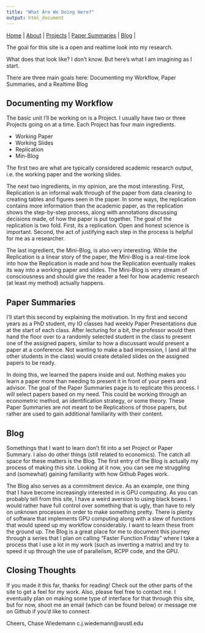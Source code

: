 ```yaml
---
title: "What Are We Doing Here?"
output: html_document
---
```


|
[Home](https://chasewiedemann.github.io/index.html) |
[About](https://chasewiedemann.github.io/Site/about.html) |
[Projects](https://chasewiedemann.github.io/Site/Projects/projects.html) |
[Paper Summaries](https://chasewiedemann.github.io/Site/Summaries/summaries.html) |
[Blog](https://chasewiedemann.github.io/Site/blog.html) |


The goal for this site is a open and realtime look into my research.

What does that look like? I don't know. But here's what I am imagining as I start.

There are three main goals here: Documenting my Workflow, Paper Summaries, and a Realtime Blog

## Documenting my Workflow

The basic unit I'll be working on is a Project. I usually have two or three Projects going on at a time. Each Project has four main ingredients.

- Working Paper
- Working Slides
- Replication
- Min-Blog

The first two are what are typically considered academic research output, i.e. the working paper and the working slides.

The next two ingredients, in my opinion, are the most interesting. First, Replication is an informal walk through of the paper from data cleaning to creating tables and figures seen in the paper. In some ways, the replication contains more information than the academic paper, as the replication shows the step-by-step process, along with annotations discussing decisions made, of how the paper is put together. The goal of the replication is two fold. First, its a replication. Open and honest science is important. Second, the act of justifying each step in the process is helpful for me as a researcher. 

The last ingredient, the Mini-Blog, is also very interesting. While the Replication is a linear story of the paper, the Mini-Blog is a real-time look into how the Replication is made and how the Replication eventually makes its way into a working paper and slides. The Mini-Blog is very stream of consciousness and should give the reader a feel for how academic research (at least my method) actually happens. 

## Paper Summaries

I'll start this second by explaining the motivation. In my first and second years as a PhD student, my IO classes had weekly Paper Presentations due at the start of each class. After lecturing for a bit, the professor would then hand the floor over to a randomly selected student in the class to present one of the assigned papers, similar to how a discussant would present a paper at a conference. Not wanting to make a bad impression, I (and all the other students in the class) would create detailed slides on the assigned papers to be ready. 

In doing this, we learned the papers inside and out. Nothing makes you learn a paper more than needing to present it in front of your peers and advisor. The goal of the Paper Summaries page is to replicate this process. I will select papers based on my need. This could be working through an econometric method, an identification strategy, or some theory. These Paper Summaries are not meant to be Replications of those papers, but rather are used to gain additional familiarity with their content.

## Blog

Somethings that I want to learn don't fit into a set Project or Paper Summary. I also do other things (still related to economics). The catch all space for these matters is the Blog. The first entry of the Blog is actually my process of making this site. Looking at it now, you can see me struggling and (somewhat) gaining familiarity with how Github Pages work. 

The Blog also serves as a commitment device. As an example, one thing that I have become increasingly interested in is GPU computing. As you can probably tell from this site, I have a weird aversion to using black boxes. I would rather have full control over something that is ugly, than have to rely on unknown processes in order to make something pretty. There is plenty of software that implements GPU computing along with a slew of functions that would speed up my workflow considerably. I want to learn these from the ground up. The Blog is a great place for me to document this journey through a series that I plan on calling "Faster Function Friday" where I take a process that I use a lot in my work (such as inverting a matrix) and try to speed it up through the use of parallelism, RCPP code, and the GPU. 

## Closing Thoughts

If you made it this far, thanks for reading! Check out the other parts of the site to get a feel for my work. Also, please feel free to contact me. I eventually plan on making some type of interface for that through this site, but for now, shoot me an email (which can be found below) or message me on Github if you'd like to connect

Cheers,
Chase Wiedemann
c.j.wiedemann@wustl.edu

 


